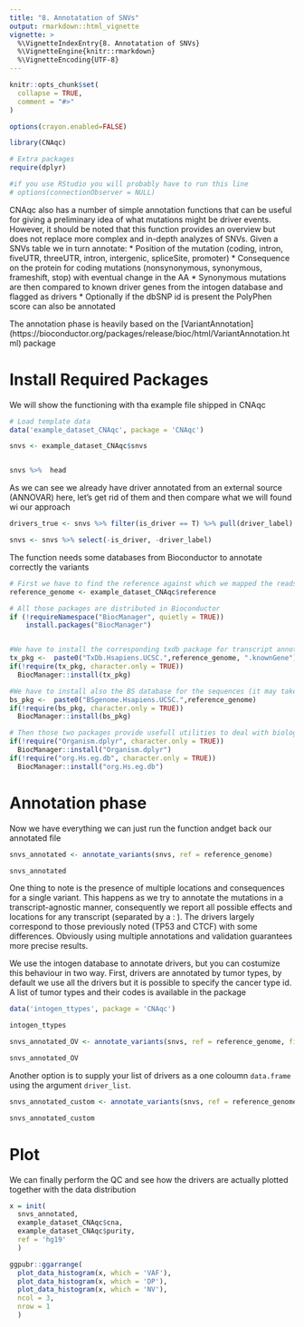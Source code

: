 ```yaml
---
title: "8. Annotatation of SNVs"
output: rmarkdown::html_vignette
vignette: >
  %\VignetteIndexEntry{8. Annotatation of SNVs}
  %\VignetteEngine{knitr::rmarkdown}
  %\VignetteEncoding{UTF-8}
---
```


```r
knitr::opts_chunk$set(
  collapse = TRUE,
  comment = "#>"
)

options(crayon.enabled=FALSE)
```

```r
library(CNAqc)

# Extra packages
require(dplyr)

#if you use RStudio you will probably have to run this line
# options(connectionObserver = NULL)
```

CNAqc also has a number of simple annotation functions that can be useful for giving a preliminary idea of what mutations might be driver events. However, it should be noted that this function provides an overview but does not replace more complex and in-depth analyzes of SNVs.
Given a SNVs table we in turn annotate:
* Position of the mutation (coding, intron, fiveUTR, threeUTR, intron, intergenic, spliceSite, promoter)
* Consequence on the protein for coding mutations (nonsynonymous, synonymous, frameshift, stop) with eventual change in the AA
* Synonymous mutations are then compared to known driver genes from the intogen database and flagged as drivers
* Optionally if the dbSNP id is present the PolyPhen score can also be annotated

The annotation phase is heavily based on the [VariantAnnotation] (https://bioconductor.org/packages/release/bioc/html/VariantAnnotation.html) package


# Install Required Packages

We will show the functioning with tha example file shipped in CNAqc

```r
# Load template data
data('example_dataset_CNAqc', package = 'CNAqc')

snvs <- example_dataset_CNAqc$snvs


snvs %>%  head
```

As we can see we already have driver annotated from an external source (ANNOVAR) here, let's get rid of them and then compare what we will found wi our approach

```r

drivers_true <- snvs %>% filter(is_driver == T) %>% pull(driver_label) %>%  unique

snvs <- snvs %>% select(-is_driver, -driver_label)

```

The function needs some databases from Bioconductor to annotate correctly the variants

```r


# First we have to find the reference against which we mapped the reads
reference_genome <- example_dataset_CNAqc$reference

# All those packages are distributed in Bioconductor
if (!requireNamespace("BiocManager", quietly = TRUE))
    install.packages("BiocManager")


#We have to install the corresponding txdb package for transcript annotations
tx_pkg <-  paste0("TxDb.Hsapiens.UCSC.",reference_genome, ".knownGene")
if(!require(tx_pkg, character.only = TRUE))
  BiocManager::install(tx_pkg)

#We have to install also the BS database for the sequences (it may take some time)
bs_pkg <-  paste0("BSgenome.Hsapiens.UCSC.",reference_genome)
if(!require(bs_pkg, character.only = TRUE))
  BiocManager::install(bs_pkg)

# Then those two packages provide usefull utilities to deal with biological databases
if(!require("Organism.dplyr", character.only = TRUE))
  BiocManager::install("Organism.dplyr")
if(!require("org.Hs.eg.db", character.only = TRUE))
  BiocManager::install("org.Hs.eg.db")

```
# Annotation phase

Now we have everything we can just run the function andget back our annotated file

```r

snvs_annotated <- annotate_variants(snvs, ref = reference_genome)

snvs_annotated
```
One thing to note is the presence of multiple locations and consequences for a single variant. This happens as we try to annotate the mutations in a transcript-agnostic manner, consequently we report all possible effects and locations for any transcript (separated by a : ). 
The drivers largely correspond to those previously noted (TP53 and CTCF) with some differences. Obviously using multiple annotations and validation guarantees more precise results. 



We use the intogen database to annotate drivers, but you can costumize this behaviour in two way. First, drivers are annotated by tumor types, by default
we use all the drivers but it is possible to specify the cancer type id. A list of tumor types and their codes is available in the package 

```r
data('intogen_ttypes', package = 'CNAqc')

intogen_ttypes

```


```r
snvs_annotated_OV <- annotate_variants(snvs, ref = reference_genome, filter_tumor_type = "OV")

snvs_annotated_OV
```

Another option is to supply your list of drivers as a one coloumn `data.frame` using the argument `driver_list`.

```r

snvs_annotated_custom <- annotate_variants(snvs, ref = reference_genome, driver_list = as.data.frame(c("TP53", "CHDS")))

snvs_annotated_custom
```

# Plot

We can finally perform the QC and see how the drivers are actually plotted together with the data distribution

```r

x = init(
  snvs_annotated, 
  example_dataset_CNAqc$cna,
  example_dataset_CNAqc$purity,
  ref = 'hg19'
  )

ggpubr::ggarrange(
  plot_data_histogram(x, which = 'VAF'),
  plot_data_histogram(x, which = 'DP'),
  plot_data_histogram(x, which = 'NV'),
  ncol = 3,
  nrow = 1
  )

```


